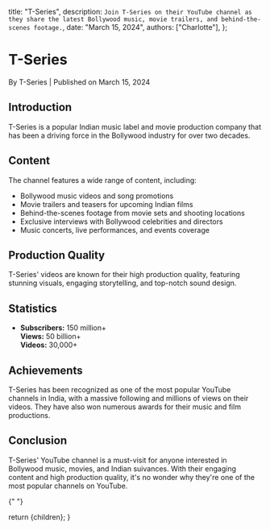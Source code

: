   title: "T-Series",
  description: `Join T-Series on their YouTube channel as they share the latest Bollywood music, movie trailers, and behind-the-scenes footage.`,
  date: "March 15, 2024",
  authors: ["Charlotte"],
};

<h1>T-Series</h1>
<div className="text-sm text-gray-500 dark:text-gray-400">
  By T-Series | Published on March 15, 2024
</div>

<section id="introduction">
  <h2>Introduction</h2>
  <span>
    T-Series is a popular Indian music label and movie production company that
    has been a driving force in the Bollywood industry for over two decades.
  </span>
</section>

<section id="content">
  <h2>Content</h2>
  <span>
    The channel features a wide range of content, including:
    <ul>
      <li>Bollywood music videos and song promotions</li>
      <li>Movie trailers and teasers for upcoming Indian films</li>
      <li>Behind-the-scenes footage from movie sets and shooting locations</li>
      <li>Exclusive interviews with Bollywood celebrities and directors</li>
      <li>Music concerts, live performances, and events coverage</li>
    </ul>
  </span>
</section>

<section id="production-quality">
  <h2>Production Quality</h2>
  <span>
    T-Series' videos are known for their high production quality, featuring
    stunning visuals, engaging storytelling, and top-notch sound design.
  </span>
</section>

<section id="statistics">
  <h2>Statistics</h2>
  <ul>
    <li>
      <strong>Subscribers:</strong> 150 million+
      <br />
      <strong>Views:</strong> 50 billion+
      <br />
      <strong>Videos:</strong> 30,000+
    </li>
  </ul>
</section>

<section id="achievements">
  <h2>Achievements</h2>
  <span>
    T-Series has been recognized as one of the most popular YouTube channels in
    India, with a massive following and millions of views on their videos. They
    have also won numerous awards for their music and film productions.
  </span>
</section>

<section id="conclusion">
  <h2>Conclusion</h2>
  <span>
    T-Series' YouTube channel is a must-visit for anyone interested in Bollywood
    music, movies, and Indian suivances. With their engaging content and high
    production quality, it's no wonder why they're one of the most popular
    channels on YouTube.
  </span>
</section>

{" "}

  return <MdxLayout>{children}</MdxLayout>;
}
